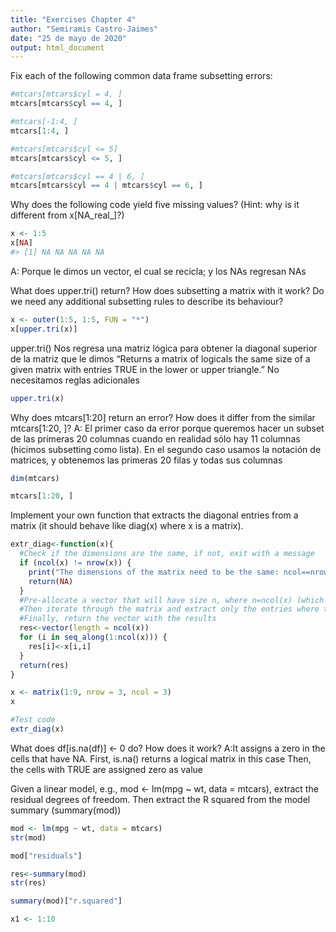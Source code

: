 ```yaml
---
title: "Exercises Chapter 4"
author: "Semiramis Castro-Jaimes"
date: "25 de mayo de 2020"
output: html_document
---
```


Fix each of the following common data frame subsetting errors:
```r
#mtcars[mtcars$cyl = 4, ]
mtcars[mtcars$cyl == 4, ]

```

```r
#mtcars[-1:4, ]
mtcars[1:4, ]

```

```r
#mtcars[mtcars$cyl <= 5]
mtcars[mtcars$cyl <= 5, ]
```

```r
#mtcars[mtcars$cyl == 4 | 6, ]
mtcars[mtcars$cyl == 4 | mtcars$cyl == 6, ]
```

Why does the following code yield five missing values? (Hint: why is it different from x[NA_real_]?)
```r
x <- 1:5
x[NA]
#> [1] NA NA NA NA NA
```
A: Porque le dimos un vector, el cual se recicla; y los NAs regresan NAs


What does upper.tri() return? How does subsetting a matrix with it work? Do we need any additional subsetting rules to describe its behaviour?
```r
x <- outer(1:5, 1:5, FUN = "*")
x[upper.tri(x)]
```

upper.tri() Nos regresa una matriz lógica para obtener la diagonal superior de la matriz que le dimos 
"Returns a matrix of logicals the same size of a given matrix with entries TRUE in the lower or upper triangle." 
No necesitamos reglas adicionales
```r
upper.tri(x)
```


Why does mtcars[1:20] return an error? How does it differ from the similar mtcars[1:20, ]?
A: El primer caso da error porque queremos hacer un subset de las primeras 20 columnas cuando en realidad sólo hay 11 columnas (hicimos subsetting como lista). En el segundo caso usamos la notación de matrices, y obtenemos las primeras 20 filas y todas sus columnas
```r
dim(mtcars)
```
```r
mtcars[1:20, ]
```

Implement your own function that extracts the diagonal entries from a matrix (it should behave like diag(x) where x is a matrix).
```r
extr_diag<-function(x){
  #Check if the dimensions are the same, if not, exit with a message
  if (ncol(x) != nrow(x)) {
    print("The dimensions of the matrix need to be the same: ncol==nrow")
    return(NA)
  }
  #Pre-allocate a vector that will have size n, where n=ncol(x) (which is the same as nrow(x))
  #Then iterate through the matrix and extract only the entries where the row_index == column_index
  #Finally, return the vector with the results
  res<-vector(length = ncol(x))
  for (i in seq_along(1:ncol(x))) {
    res[i]<-x[i,i]
  }
  return(res)
}

x <- matrix(1:9, nrow = 3, ncol = 3)
x
```
```r
#Test code
extr_diag(x)
```


What does df[is.na(df)] <- 0 do? How does it work?
A:It assigns a zero in the cells that have NA. 
First, is.na() returns a logical matrix in this case
Then, the cells with TRUE are assigned zero as value


Given a linear model, e.g., mod <- lm(mpg ~ wt, data = mtcars), extract the residual degrees of freedom. Then extract the R squared from the model summary (summary(mod))
```r
mod <- lm(mpg ~ wt, data = mtcars)
str(mod)
```

```r
mod["residuals"]
```

```r
res<-summary(mod)
str(res)
```

```r
summary(mod)["r.squared"]
```


```r
x1 <- 1:10

```


